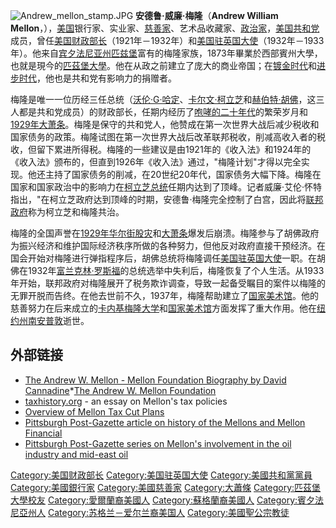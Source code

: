 {{Infobox officeholder
|name         = 安德鲁·W·梅隆
|image        = AWMellon.jpg
|office       = [[美国驻英国大使|美国驻英国大使]]
|president    = [[赫伯特·胡佛|赫伯特·胡佛]]<br>[[富蘭克林·德拉諾·羅斯福|富蘭克林·德拉諾·羅斯福]]
|term_start   = 1932年4月9日
|term_end     = 1933年3月17日
|predecessor  = [[查爾斯·蓋茨·道斯|查爾斯·蓋茨·道斯]]
|successor    = 罗伯特·沃思·宾厄姆
|office1      = [[美国财政部长|美国财政部长]]
|president1   = [[沃伦·G·哈定|沃伦·G·哈定]]<br>[[卡尔文·柯立芝|卡尔文·柯立芝]]<br>[[赫伯特·胡佛|赫伯特·胡佛]]
|term_start1  = 1921年3月9日
|term_end1    = 1932年2月12日
|predecessor1 = 戴維·F·休斯敦
|successor1   = 奧格登·L·米爾斯
|birth_date   = {{birth date|1855|3|24}}
|birth_place  = [[匹茲堡|匹茲堡]]
|death_date   = {{death date and age|1937|8|26|1855|3|24}}
|death_place  = 修咸頓
|party        = [[美国共和党|美国共和党]]
|spouse       = 诺拉·麦克马伦{{small|(1900－1912)}}
|children     = 艾尔萨·梅隆·布鲁斯<br>保罗·梅隆
|education    = [[匹茲堡大學|匹茲堡大學]]
}}
[[File:Andrew_mellon_stamp.JPG|thumb]]
'''安德鲁·威廉·梅隆'''（'''Andrew William Mellon'''，{{bd|1855年|3月24日|1937年|8月27日}}），[[美国|美国]]银行家、实业家、[[慈善家|慈善家]]、艺术品收藏家、[[政治家|政治家]]，[[美国共和党|美国共和党]]成员，曾任[[美国财政部长|美国财政部长]]（1921年－1932年）和[[美国驻英国大使|美国驻英国大使]]（1932年－1933年）。他来自[[宾夕法尼亚州|宾夕法尼亚州]][[匹兹堡|匹兹堡]]富有的梅隆家族，1873年畢業於西部賓州大學，也就是現今的[[匹茲堡大學|匹茲堡大學]]。他在从政之前建立了庞大的商业帝国；在[[镀金时代|镀金时代]]和[[进步时代|进步时代]]，他也是共和党有影响力的捐赠者。

梅隆是唯一一位历经三任总统（[[沃伦·G·哈定|沃伦·G·哈定]]、[[卡尔文·柯立芝|卡尔文·柯立芝]]和[[赫伯特·胡佛|赫伯特·胡佛]]，这三人都是共和党成员）的财政部长，任期内经历了[[咆哮的二十年代|咆哮的二十年代]]的繁荣岁月和[[大萧条|1929年大萧条]]。梅隆是保守的共和党人，他赞成在第一次世界大战后减少税收和国家债务的政策。梅隆试图在第一次世界大战后改革联邦税收，削减高收入者的税收，但留下累进所得税。梅隆的一些建议是由1921年的《收入法》和1924年的《收入法》颁布的，但直到1926年《收入法》通过，"梅隆计划"才得以完全实现。他还主持了国家债务的削减，在20世纪20年代，国家债务大幅下降。梅隆在国家和国家政治中的影响力在[[卡尔文·柯立芝|柯立芝总统]]任期内达到了顶峰。记者威廉·艾伦·怀特指出，"在柯立芝政府达到顶峰的时期，安德鲁·梅隆完全控制了白宫，因此将[[美國聯邦政府|联邦政府]]称为柯立芝和梅隆共治。

梅隆的全国声誉在[[1929年華爾街股災|1929年华尔街股灾]]和[[大萧条|大萧条]]爆发后崩溃。梅隆参与了胡佛政府为振兴经济和维护国际经济秩序所做的各种努力，但他反对政府直接干预经济。在国会开始对梅隆进行弹指程序后，胡佛总统将梅隆调任[[美国驻英国大使|美国驻英国大使]]一职。在胡佛在1932年[[富兰克林·德拉诺·罗斯福|富兰克林·罗斯福]]的总统选举中失利后，梅隆恢复了个人生活。从1933年开始，联邦政府对梅隆展开了税务欺诈调查，导致一起备受瞩目的案件以梅隆的无罪开脱而告终。在他去世前不久，1937年，梅隆帮助建立了[[国家美术馆_(华盛顿)|国家美术馆]]。他的慈善努力在后来成立的[[卡内基·梅隆大学|卡内基梅隆大学]]和[[国家美术馆_(华盛顿)|国家美术馆]]方面发挥了重大作用。他在[[纽约州|纽约州]][[南安普敦_(纽约州)|南安普敦]]逝世。

==外部链接==
*[https://web.archive.org/web/20061127035203/http://www.mellon.org/about_foundation/history/andrew-w-mellon The Andrew W. Mellon - Mellon Foundation Biography by David Cannadine]*[http://www.mellon.org/ The Andrew W. Mellon Foundation]{{Wayback|url=http://www.mellon.org/about_foundation/history/andrew-w-mellon |date=20061127035203 }}
*[http://www.taxhistory.org/thp/readings.nsf/0/1d6628f544d4a43c85256ee0004d414d?OpenDocument taxhistory.org] {{Wayback|url=http://www.taxhistory.org/thp/readings.nsf/0/1d6628f544d4a43c85256ee0004d414d?OpenDocument |date=20201223040533 }} - an essay on Mellon's tax policies
*[https://web.archive.org/web/20120324062205/http://www.cato.org/pubs/tbb/tbb-0302-13.pdf  Overview of Mellon Tax Cut Plans]
*[http://www.post-gazette.com/pg/07182/798280-28.stm Pittsburgh Post-Gazette article on history of the Mellons and Mellon Financial] {{Wayback|url=http://www.post-gazette.com/pg/07182/798280-28.stm |date=20110522024607 }}
*[http://www.post-gazette.com/businessnews/20030316mideast2.asp Pittsburgh Post-Gazette series on Mellon's involvement in the oil industry and mid-east oil] {{Wayback|url=http://www.post-gazette.com/businessnews/20030316mideast2.asp |date=20110522024718 }}

{{wikiquote}}

{{start box}}
{{succession box|[[查尔斯·G·道斯|查尔斯·G·道斯]]|[[罗伯特·W·宾厄姆|罗伯特·W·宾厄姆]]|[[美国驻英国大使|美国驻英国大使]]|1932年-1933年}}
{{succession box|[[戴维·F·休斯敦|戴维·F·休斯敦]]|[[奥格登·L·米尔斯|奥格登·L·米尔斯]]|[[美国财政部长|美国财政部长]]|1921年-1932年}}
{{end box}}

{{Authority control}}
{{Warren G. Harding cabinet}}
{{Calvin Coolidge cabinet}}
{{Herbert Hoover cabinet}}

{{DEFAULTSORT:Mellon, Andrew W.}}
[[Category:美国财政部长|Category:美国财政部长]]
[[Category:美国驻英国大使|Category:美国驻英国大使]]
[[Category:美國共和黨黨員|Category:美國共和黨黨員]]
[[Category:美國銀行家|Category:美國銀行家]]
[[Category:美國慈善家|Category:美國慈善家]]
[[Category:大蕭條|Category:大蕭條]]
[[Category:匹茲堡大學校友|Category:匹茲堡大學校友]]
[[Category:愛爾蘭裔美國人|Category:愛爾蘭裔美國人]]
[[Category:蘇格蘭裔美國人|Category:蘇格蘭裔美國人]]
[[Category:賓夕法尼亞州人|Category:賓夕法尼亞州人]]
[[Category:苏格兰－爱尔兰裔美国人|Category:苏格兰－爱尔兰裔美国人]]
[[Category:美國聖公宗教徒|Category:美國聖公宗教徒]]